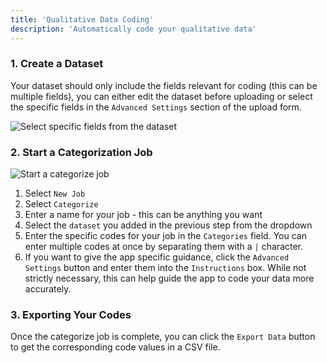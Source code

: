 ```yaml
---
title: 'Qualitative Data Coding'
description: 'Automatically code your qualitative data'
---
```


### 1. Create a Dataset

<Snippet file="app-create-dataset.mdx" />

Your dataset should only include the fields relevant for coding (this can be multiple fields), you can either edit the dataset before uploading or select the specific fields in the `Advanced Settings` section of the upload form.

<Frame caption="Select fields">
  <img src="/screenshots/app/dataset_fields.png" alt="Select specific fields from the dataset" />
</Frame>

### 2. Start a Categorization Job

<Snippet file="app-start-job.mdx" />

<Frame caption="Start Categorize Job">
  <img src="/screenshots/app/categorize_job.png" alt="Start a categorize job" />
</Frame>

1. Select `New Job`
1. Select `Categorize`
1. Enter a name for your job - this can be anything you want
2. Select the `dataset` you added in the previous step from the dropdown
3. Enter the specific codes for your job in the `Categories` field. You can enter multiple codes at once by separating them with a `|` character.
4. If you want to give the app specific guidance, click the `Advanced Settings` button and enter them into the `Instructions` box. While not strictly necessary, this can help guide the app to code your data more accurately.

### 3. Exporting Your Codes

<Snippet file="app-job-progress.mdx" />

Once the categorize job is complete, you can click the `Export Data` button to get the corresponding code values in a CSV file.